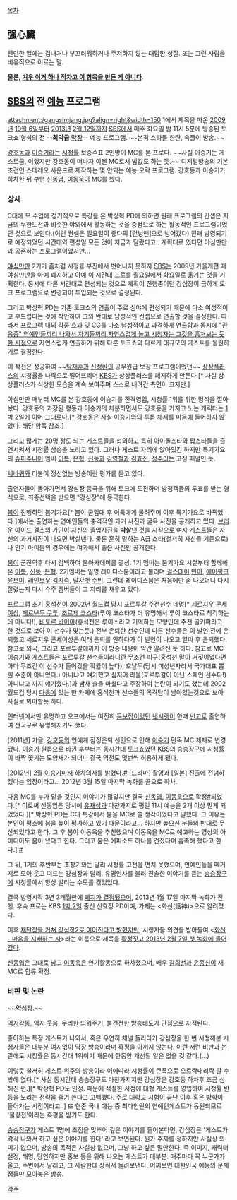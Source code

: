 [[목차]]

== 强心臟 ==
웬만한 일에는 겁내거나 부끄러워하거나 주저하지 않는 대담한 성질. 또는 그런 사람을 비유적으로 이르는 말.

'''물론, [[이거 하나 적자고 만든 게 아닌 항목|겨우 이거 하나 적자고 이 항목을 만든 게 아니다]]'''.

== [[SBS]]의 전 [[예능]] 프로그램 ==
attachment:/gangsimjang.jpg?align=right&width=150
1에서 제목을 따온 [[2009년]] [[10월 6일]]부터 [[2013년]] [[2월 12일]]까지 [[SBS]]에서 매주 화요일 밤 11시 5분에 방송된 토크쇼 형식의 전 --'''최악급''' [[막장#s-1.1|막장]]-- 예능 프로그램. ~~본격 스타들 한탄, 속풀이 방송.~~

[[강호동]]과 [[이승기]]라는 [[시청률]] 보증수표 2인방이 MC를 본 프로다. ~~사실 이승기는 게스트급, 이었지만 강호동이 떠나자 이젠 MC로서 밥값도 하는 듯.~~ 디지털방송의 기본 조건인 스테레오 사운드로 제작하는 몇 안되는 예능·오락 프로그램. 강호동과 이승기가 하차한 뒤 부턴 [[신동엽]], [[이동욱]]이 MC를 봤다.

=== 상세 ===
C대에 모 수업에 정기적으로 특강을 온 박상혁 PD에 의하면 원래 프로그램의 컨셉은 지금의 무한도전과 비슷한 야외에서 활동하는 것을 중점으로 하는 활동적인 프로그램이었던 것으로 보인다.(이런 컨셉은 일요일이 좋다의 [런닝맨]으로 넘어갔다) 원래 방영되기로 예정되었던 시간대와 편성일 모든 것이 지금과 달랐다고.. 계획대로 였다면 야심만만과 공존하는 프로그램이었지만...

[[야심만만]] 2기가 좀처럼 시청률 부진에서 벗어나지 못하자 [[SBS]]는 2009년 가을개편 때 야심만만을 아예 폐지하고 아예 이 시간대 프로를 월요일에서 화요일로 옮기는 것을 기획한다. 동시에 다른 시간대로 편성되는 것으로 계획이 진행중이던 강심장이 급하게 토크 프로그램으로 변경되어 투입되는 것으로 결정된다. 

그리고 박상혁 PD는 기존 토크쇼의 연출이 주로 심야에 편성되기 때문에 다소 여성적이고 부드럽다는 것에 착안하여 그와 반대로 남성적인 컨셉으로 연출할 것을 결정한다. 따라서 프로그램 내의 각종 효과 및 CG를 다소 남성적이고 과격하게 연출함과 동시에 [["관음증" 연예인들끼리 나와서 자기들끼리 자연스럽게 놀고 시청자는 그것을 훔쳐보는 듯한 시점]]으로 자연스럽게 연출하기 위해 다른 토크쇼와 다르게 대규모의 게스트를 동원하기로 결정한다.

이 작전은 성공하여 ~~[[탁재훈]]과 [[신정환]]의 공무원급 보장 프로그램이었던~~ [[상상플러스]]의 시청률을 나락으로 떨어뜨리며 [[한국방송공사|KBS]]가 상상플러스를 폐지하게 만든다.[* 사실 상상플러스가 식상한 모습을 계속 보여주며 스스로 내려간 측면이 크지만.] 

야심만만 때부터 MC를 본 강호동에 이승기를 전격영입, 시청률 1위를 위한 멍석을 깔아놨다. 강호동의 과장된 행동과 이승기의 차분하면서도 강호동을 가지고 노는 캐릭터는 [[1박 2일#s-2|1박 2일]]에 이어 그대로다.[* [[강호동]]은 사실 이승기와의 투톱 체제를 마음에 들어하지 않았다. 해당 항목 참조.]

그리고 많게는 20명 정도 되는 게스트들을 섭외하고 특히 아이돌스타와 탑스타들을 출연시켜서 시청률 상승을 노리고 있다. 그러나 게스트 자리에 앉아있긴 하지만 특기가요의 [[슈퍼주니어]] 멤버 [[이특]], [[은혁]], [[신동(슈퍼주니어)|신동]]과 [[김영철]]과 [[김효진]], [[정주리]]는 고정 패널인 듯.

[[세바퀴]]와 더불어 정신없는 방송이란 평가를 듣고 있다.

출연자들이 돌아가면서 강심장 등극을 위해 토크에 도전하며 방청객들의 투표를 받는 형식으로, 최종선택을 받으면 "강심장"에 등극한다.

[[붐]]이 진행하던 붐기가요[* 붐이 군입대 후 이특에게 물려주며 이후 특기가요로 바뀌었다.]에서는 출연하는 연예인들의 충격적인 과거 사진과 굴욕 사진을 공개하고 있다. [[브라운 아이드 걸스]]의 [[가인]]이 자신의 졸업사진을 '''박살'''낸 것을 시작으로 여자 게스트들은 자신의 과거사진이 나오면 박살낸다. 물론 흔히 말하는 A급 스타(철저히 자신들 기준으로)나 인기 아이돌의 경우에는 여과해서 좋은 사진만 공개한다.

[[붐]]이 군전역후 다시 컴백하여 붐아카데미를 결성. 1기 멤버는 붐기가요 시절부터 함께해온 [[이특]], [[신동]], [[은혁]]. 2기멤버는 일명 레이디스붐이라고 불리며 [[걸스데이]] [[민아]], [[에이핑크]] [[윤보미]], [[레인보우]] [[김지숙]], [[달샤벳]] [[수빈]]. 그런데 레이디스붐은 처음에만 좀 나오더니 다시 잘렸는지 다시 슈주 멤버들이 그 자리를 채우고 있다.

프로그램 초기 [[홍석천]]이 2002년 [[월드컵]] 당시 포르투갈 주전선수 네명[* [[세르지우 콘세이상]], [[페르난두 쿠투]], [[조르제 코스타]](루이 코스타가 더 유명해서 루이 코스타로 착각하는데 아니다!), [[비토르 바이아]](홍석천은 루이스라고 기억하는 모양인데 주전 골키퍼라고 한 것으로 보아 이 선수가 맞는듯.) 전부 은퇴한 선수인데 다른 선수들은 이 발언 전에 은퇴했고 세르지우 콘세이상은 여태 은퇴를 안하다가 이 발언이 나오고 얼마 후 은퇴했다. 참고로 외국, 그리고 포르투갈에까지 이 방송 내용이 약간 알려진 듯 하다. 참고로 MC 이승기와 게스트들은 포르투갈 선수들이라니깐 무조건 피구(홍석천 말이 거짓이었다면 아마 무조건 이 선수가 들어갔을 확률이 높다), 호날두(당시 미성년자라서 국가대표 뽑힐 수준이 아니었다.) 아니냐고 얘기했고 심지어 라울(포르투갈이 아닌 스페인 선수다!) 아니냐고 까지 얘기했다.]과 밤새 술을 마셨다고 주장하여 논란이 되기도 했는데 2002 월드컵 당시 [[다음]]에 있는 한 카페에 홍석천과 선수들의 목격담이 남아있는것으로 보아 사실로 봐야할듯 하다.

인터넷에서만 유명하고 오프에서는 여전히 [[듣보잡]]이었던 [[낸시랭]]이 한때 [[반고]]로 출연하여 전국구로 유명해지기도 했다.

[2011년] 가을, [[강호동]]의 연예계 잠정은퇴 선언으로 인해 [[이승기]] 단독 MC 체제로 변경됐다. 이승기 원톱으로 바뀐 후부터는 동시간대 토크쇼였던 [[한국방송공사|KBS]]의 [[김승우의 승승장구|승승장구]]에 시청률이 바짝 쫓기는 모양새가 되더니 결국 역전도 몇번씩 허용하게 됐다.

[2012년] 2월 [[이승기]]마저 하차의사를 밝혔다.[http://www.asiae.co.kr/news/view.htm?idxno=2012022119103566771 #] [드라마] 촬영과 [일본] 진출에 전념하겠다는 입장이라고... 2012년 3월 15일 마지막 녹화를 끝으로 하차.

다음 MC를 누가 맡을 것인지 이야기가 많았지만 결국 [[신동엽]], [[이동욱]]으로 확정[http://dailian.co.kr/news/news_view.htm?id=281466 #]되었다.[* 이로써 신동엽은 당시에 [[유재석]]과 마찬가지로 평일 11시 예능을 2개 이상 맡게 되었었다.][* 박상혁 PD는 C대 특강에서 붐을 MC로 쓸 생각이었다고 말했다. 그 이유는 본인이 평소에 붐을 높이 평가하고 있기 때문이라고... 하지만 높으신 분들의 반대로 무산되었다고 한다. 그 후 붐이 이동욱을 추천했으며 이동욱을 MC로 예고하는 영상의 아이디어도 붐이 냈다고 한다. 그리고 붐은 에피소드 하나를 건졌다며 흡족해 했다고 한다.] [http://media.daum.net/entertain/enews/view?cateid=1032&newsid=20120319085911451&p=starnews #]

그 뒤, 1기의 후반부는 초창기와는 달리 시청률 고전을 면치 못했으며, 연예인들을 떼거지로 모아 웃고 떠드는 강심장과 달리, 유명인사를 불러 진솔한 이야기를 듣는 [[김승우의 승승장구|승승장구]]에 시청률에서 항상 발리는 수모를 겪었었다.

결국 방영시작 3년 3개월만에 [http://media.daum.net/entertain/enews/view?newsid=20130109161521406 폐지가 결정됐으며], 2013년 1월 17일 마지막 녹화가 진행. 후속 프로는 KBS [[1박 2일]] 출신 신효정 PD이며, 가제는 <화신(話神)>으로 알려졌다.

이후 [http://media.daum.net/entertain/enews/view?newsid=20130111212509314 재단장을 거쳐 강심장2로 이어진다고 밝혔지만], 시청자들 의견을 받아들여 <[[화신 - 마음을 지배하는 자]]>라는 이름으로 제목을 [http://media.daum.net/entertain/enews/view?newsid=20130207055707124 확정짓고 2013년 2월 7일 첫 녹화에 들어갔다].

[[신동엽]]은 그대로 남고 [[이동욱]]은 연기활동으로 하차했으며, 배우 [[김희선]]과 [[윤종신]]이 새 MC로 합류 확정.

=== 비판 및 논란 ===
~~'''약'''심장.~~

[[억지감동]], 억지 웃음, 무리한 띄워주기, 불건전한 방송태도가 단점으로 지적된다. 

좋아하는 특정 게스트가 나와서, 혹은 우연히 채널 돌리다가 강심장을 한 번 시청해본 시청자들은 대부분 여지없이 막장 방송이라며 혹평을 아끼지 않는다. 이런 저런 비판과 논란에도 시청률은 동시간대 1위이기 때문에 한동안 개선될 일은 없을 것 같다.(...)

이렇듯 철저히 게스트 위주의 방송이라 이에따라 시청률이 큰폭으로 오르락내리락 할 수 밖에 없다.[* 사실 동시간대 승승장구도 마찬가지지만 강심장은 강호동 하차후 조금 심해진 편.][* 박상혁 PD도 인정. 때문에 적절한 시점에 대형 게스트를 영입하여 시청률 반등을 노리는 전략을 즐겨 쓴다고 고백했다. 주로 대학교 시험이 끝난 이후 혹은 방학이 들어가는 시점이라고..] 또 현존 국내 예능 중 최다인원의 연예인게스트가 동원되므로 '물량전'이라는 혹평을 받기도 한다.

[[김승우의 승승장구|승승장구]]가 게스트 1명에 초점을 맞추어 깊은 이야기를 들어본다면, 강심장은 '게스트가 각각 나와서 하고 싶은 이야기를 한다' 라고 보면된다. 뭔가 주제를 정하지만 사실상 의미가 없으며, 방송의 목적은 사실상 없으며, 그냥 하고 싶은 말만한다. 즉 이미지, 캐릭터 설정, 해명, 당연하지만 홍보 등을 위해 나오는 게스트가 대부분. 매주마다 꼭 누군가가 울고, 주변에서 달래고, 그 사람한테 상줘서 돌려보낸다. 어찌보면 대한민국 예능의 문제점들만 모아놓은 방송. 


[[각주]]
